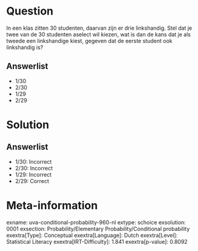 Question
========

In een klas zitten 30 studenten, daarvan zijn er drie linkshandig. Stel
dat je twee van de 30 studenten aselect wil kiezen, wat is dan de kans
dat je als tweede een linkshandige kiest, gegeven dat de eerste student
ook linkshandig is?

Answerlist
----------

* 1/30
* 2/30
* 1/29
* 2/29

Solution
========

Answerlist
----------

* 1/30: Incorrect
* 2/30: Incorrect
* 1/29: Incorrect
* 2/29: Correct

Meta-information
================
exname: uva-conditional-probability-960-nl
extype: schoice
exsolution: 0001
exsection: Probability/Elementary Probability/Conditional probability
exextra[Type]: Conceptual
exextra[Language]: Dutch
exextra[Level]: Statistical Literacy
exextra[IRT-Difficulty]: 1.841
exextra[p-value]: 0.8092
